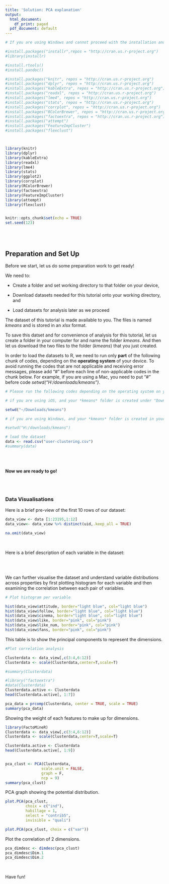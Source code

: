 ```yaml
---
title: 'Solution: PCA explanation'
output:
  html_document:
    df_print: paged
  pdf_document: default
---
```



```r
# If you are using Windows and cannot proceed with the installation and package loading, you might need to run the following codes in this chunk:

#install.packages("installr",repos = "http://cran.us.r-project.org")
#library(installr)

#install.rtools()
#install.pandoc()
```


```r

#install.packages("knitr", repos = "http://cran.us.r-project.org")
#install.packages("dplyr", repos = "http://cran.us.r-project.org")
#install.packages("kableExtra", repos = "http://cran.us.r-project.org")
#install.packages("readxl", repos = "http://cran.us.r-project.org")
#install.packages("lme4", repos = "http://cran.us.r-project.org")
#install.packages("stats", repos = "http://cran.us.r-project.org")
#install.packages("corrplot", repos = "http://cran.us.r-project.org")
#install.packages("RColorBrewer", repos = "http://cran.us.r-project.org")
#install.packages("factoextra", repos = "http://cran.us.r-project.org")
#install.packages("attempt")
#install.packages("FeatureImpCluster")
#install.packages("flexclust")



library(knitr)
library(dplyr)
library(kableExtra)
library(readxl)
library(lme4)
library(stats)
library(ggplot2)
library(corrplot)
library(RColorBrewer)
library(factoextra)
library(FeatureImpCluster)
library(attempt)
library(flexclust)


knitr::opts_chunk$set(echo = TRUE)
set.seed(123)
```

<br/>
<br/>


## Preparation and Set Up

Before we start, let us do some preparation work to get ready!

We need to: 

* Create a folder and set working directory to that folder on your device,

* Download datasets needed for this tutorial onto your working directory, and

* Load datasets for analysis later as we proceed


The dataset of this tutorial is made available to you. The files is named *kmeans* and is stored in an *xlsx* format. 

To save this datset and for convenience of analysis for this tutorial, let us create a folder in your computer for and name the folder *kmeans*. And then let us download the two files to the folder (*kmeans*) that you just created. 

In order to load the datasets to R, we need to run only **part** of the following chunk of codes, depending on the **operating system** of your device. To avoid running the codes that are not applicable and receiving error messages, please add "#" before each line of non-applicable codes in the chunk below. For example, if you are using a Mac, you need to put "#" before code *setwd("H:/downloads/kmeans")*.



```r
# Please run the following codes depending on the operating system on your laptop/PC. 

# if you are using iOS, and your *kmeans* folder is created under "Downloads" on your Mac: you will need to first set your working directory to *kmeans* folder:

setwd("~/Downloads/kmeans")

# if you are using Windows, and your *kmeans* folder is created in your H drive: you will need to first set your working directory to *kmeans* folder:

#setwd("H:/downloads/kmeans")

# load the dataset
data <- read.csv("user-clustering.csv")
#summary(data)
```

</br>
</br>

**Now we are ready to go!**

</br>
</br>


### Data Visualisations

Here is a brief pre-view of the first 10 rows of our dataset: 

```r
data_view <- data [1:23195,1:12]
data_view<- data_view %>% distinct(uid,.keep_all = TRUE)

na.omit(data_view)

```

<br/>

Here is a brief description of each variable in the dataset:

<br/>
<br/>

We can further visualise the dataset and understand variable distributions across properties by first plotting histogram for each variable and then examining the correlation between each pair of variables. 

```r
# Plot histogram per variable

hist(data_view$attitude, border="light blue", col="light blue")
hist(data_view$follow, border="light blue", col="light blue")
hist(data_view$cinema, border="light blue", col="light blue")
hist(data_view$like, border="pink", col="pink")
hist(data_view$like_num, border="pink", col="pink")
hist(data_view$fans, border="pink", col="pink")

```

This table is to show the principal components to represent the dimensions.

```r

#Plot correlation analysis 

Clusterdata <- data_view[,c(3:4,6:12)]
Clusterdata <- scale(Clusterdata,center=T,scale=T)

#summary(Clusterdata)

#library("factoextra")
#data(Clusterdata)
Clusterdata.active <- Clusterdata
head(Clusterdata.active[, 1:7])

pca_data = prcomp(Clusterdata, center = TRUE, scale = TRUE)
summary(pca_data)
```


Showing the weight of each features to make up for dimensions.
```r
library(FactoMineR)
Clusterdata <- data_view[,c(3:4,6:12)]
Clusterdata <- scale(Clusterdata,center=T,scale=T)

Clusterdata.active <- Clusterdata
head(Clusterdata.active[, 1:9])


pca_clust <- PCA(Clusterdata, 
                scale.unit = FALSE,
                graph = F, 
                ncp = 9) 
summary(pca_clust)


```

PCA graph showing the potential distribution.
```r

plot.PCA(pca_clust, 
         choix = c("ind"),
         habillage = 1,
         select = "contrib5",
         invisible = "quali")

plot.PCA(pca_clust, choix = c("var"))
```
Plot the correlation of 2 dimensions.
```r
pca_dimdesc <- dimdesc(pca_clust)
pca_dimdesc$Dim.1
pca_dimdesc$Dim.2

```



<br/>


Have fun! 


<br/>
<br/>

